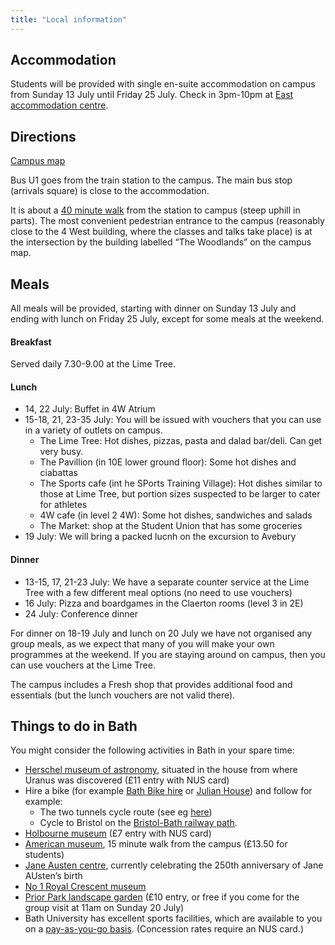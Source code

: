 ```yaml
---
title: "Local information"
---
```


## Accommodation

Students will be provided with single en-suite accommodation on campus from Sunday 13 July until Friday 25 July. Check in 3pm-10pm at [East accommodation centre](https://www.bath.ac.uk/locations/east-accommodation-centre/).
<!--Each room will be en suite with access to a shared kitchen and communal space. All bed linen will be provided and washed weekly.-->


## Directions

[Campus map](https://www.bath.ac.uk/publications/claverton-down-campus-map/attachments/university-campus-map.pdf)

Bus U1 goes from the train station to the campus. The main bus stop (arrivals square) is close to the accommodation.

It is about a [40 minute walk](https://www.google.com/maps/dir/51.377389,-2.3566945/51.3791194,-2.3287683/@51.3779515,-2.3379405,17z/data=!4m2!4m1!3e2?entry=ttu&g_ep=EgoyMDI1MDYxNy4wIKXMDSoASAFQAw%3D%3D) from the station to campus (steep uphill in parts). The most convenient pedestrian entrance to the campus (reasonably close to the 4 West building, where the classes and talks take place) is at the intersection by the building labelled "The Woodlands" on the campus map.


## Meals


All meals will be provided, starting with dinner on Sunday 13 July and ending with lunch on Friday 25 July, except for some meals at the weekend.

#### Breakfast

Served daily 7.30-9.00 at the Lime Tree.

#### Lunch

* 14, 22 July: Buffet in 4W Atrium
* 15-18, 21, 23-35 July: You will be issued with vouchers that you can use in a variety of outlets on campus. 
   * The Lime Tree: Hot dishes, pizzas, pasta and dalad bar/deli. Can get very busy.
   * The Pavillion (in 10E lower ground floor): Some hot dishes and ciabattas
   * The Sports cafe (int he SPorts Training Village): Hot dishes similar to those at Lime Tree, but portion sizes suspected to be larger to cater for athletes
   * 4W cafe (in level 2 4W): Some hot dishes, sandwiches and salads
   * The Market: shop at the Student Union that has some groceries
* 19 July: We will bring a packed lucnh on the excursion to Avebury

#### Dinner

* 13-15, 17, 21-23 July: We have a separate counter service at the Lime Tree with a few different meal options (no need to use vouchers)
* 16 July: Pizza and boardgames in the Claerton rooms (level 3 in 2E)
* 24 July: Conference dinner

For dinner on 18-19 July and lunch on 20 July we have not organised any group meals, as we expect that many of you will make your own programmes at the weekend. If you are staying around on campus, then you can use vouchers at the Lime Tree.

The campus includes a Fresh shop that provides additional food and essentials (but the lunch vouchers are not valid there).


## Things to do in Bath

You might consider the following activities in Bath in your spare time: 

* [Herschel museum of astronomy](https://herschelmuseum.org.uk/), situated in the house from where Uranus was discovered (£11 entry with NUS card)
* Hire a bike (for example [Bath Bike hire](https://www.bathebikehire.co.uk/) or [Julian House](https://jhbikeworkshop.org/bath-city-centre-e-bike-hire/)) and follow for example: 
    * The two tunnels cycle route (see eg [here](https://www.bathebikehire.co.uk/two-tunnels-cycle-route/))
    * Cycle to Bristol on the [Bristol-Bath railway path](https://www.sustrans.org.uk/find-a-route-on-the-national-cycle-network/bristol-and-bath-railway-path/).
* [Holbourne museum](https://holburne.org/) (£7 entry with NUS card)
* [American museum](https://www.americanmuseum.org/), 15 minute walk from the campus (£13.50 for students)
* [Jane Austen centre](https://janeausten.co.uk/), currently celebrating the 250th anniversary of Jane AUsten's birth
* [No 1 Royal Crescent museum](https://no1royalcrescent.org.uk/)
* [Prior Park landscape garden](https://www.nationaltrust.org.uk/visit/bath-bristol/prior-park-landscape-garden) (£10 entry, or free if you come for the group visit at 11am on Sunday 20 July)
* Bath University has excellent sports facilities, which are available to you on a [pay-as-you-go basis](https://www.teambath.com/about/prices-bookings/pay-and-play-rates/). (Concession rates require an NUS card.)

